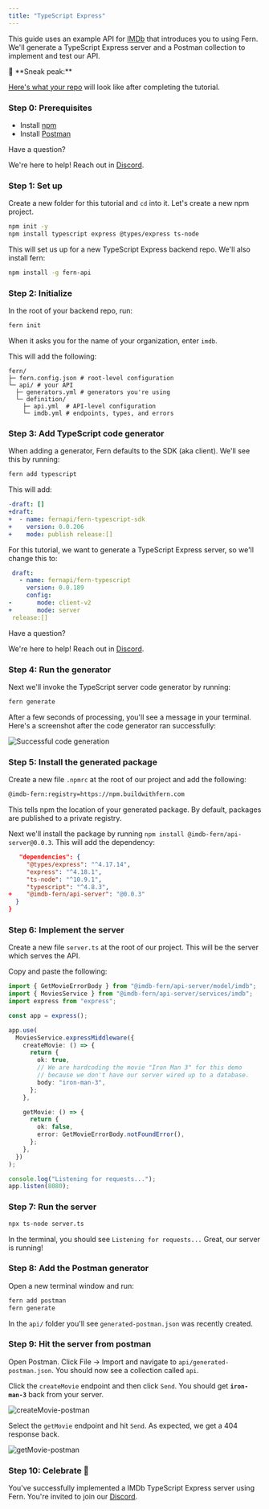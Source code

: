 ```yaml
---
title: "TypeScript Express"
---
```


This guide uses an example API for [IMDb](https://www.imdb.com/title/tt0111161/)
that introduces you to using Fern. We'll generate a TypeScript Express server
and a Postman collection to implement and test our API.

<Note>
👀 **Sneak peak:**

[Here's what your repo](https://github.com/fern-api/fern-tutorials/tree/main/express-server-tutorial)
will look like after completing the tutorial.

</Note>

### Step 0: Prerequisites

- Install
  [npm](https://docs.npmjs.com/downloading-and-installing-node-js-and-npm)
- Install [Postman](https://www.postman.com/downloads/)

Have a question?

We're here to help! Reach out in [Discord](https://discord.gg/JkkXumPzcG).

### Step 1: Set up

Create a new folder for this tutorial and `cd` into it. Let's create a new npm
project.

```bash
npm init -y
npm install typescript express @types/express ts-node
```

This will set us up for a new TypeScript Express backend repo. We'll also
install fern:

```bash
npm install -g fern-api
```

### Step 2: Initialize

In the root of your backend repo, run:

```bash
fern init
```

When it asks you for the name of your organization, enter `imdb`.

This will add the following:

```
fern/
├─ fern.config.json # root-level configuration
└─ api/ # your API
  ├─ generators.yml # generators you're using
  └─ definition/
    ├─ api.yml  # API-level configuration
    └─ imdb.yml # endpoints, types, and errors
```

### Step 3: Add TypeScript code generator

When adding a generator, Fern defaults to the SDK (aka client). We'll see this
by running:

```bash
fern add typescript
```

This will add:

```yml /fern/api/generators.yml
-draft: []
+draft:
+  - name: fernapi/fern-typescript-sdk
+    version: 0.0.206
+    mode: publish release:[]
```

For this tutorial, we want to generate a TypeScript Express server, so we'll
change this to:

```yml /fern/api/generators.yml
 draft:
   - name: fernapi/fern-typescript
     version: 0.0.189
     config:
-       mode: client-v2
+       mode: server
 release:[]

```

Have a question?

We're here to help! Reach out in [Discord](https://discord.gg/JkkXumPzcG).

### Step 4: Run the generator

Next we'll invoke the TypeScript server code generator by running:

```bash
fern generate
```

After a few seconds of processing, you'll see a message in your terminal. Here's
a screenshot after the code generator ran successfully:

![Successful code generation](/images/tutorials/generator-success-80aa2acd4ab4b62840f1e992d0d9d98a.png)

### Step 5: Install the generated package

Create a new file `.npmrc` at the root of our project and add the following:

```bash
@imdb-fern:registry=https://npm.buildwithfern.com
```

This tells npm the location of your generated package. By default, packages are
published to a private registry.

Next we'll install the package by running
`npm install @imdb-fern/api-server@0.0.3`. This will add the dependency:

```json /package.json
   "dependencies": {
     "@types/express": "^4.17.14",
     "express": "^4.18.1",
     "ts-node": "^10.9.1",
     "typescript": "^4.8.3",
+    "@imdb-fern/api-server": "@0.0.3"
  }
}
```

### Step 6: Implement the server

Create a new file `server.ts` at the root of our project. This will be the
server which serves the API.

Copy and paste the following:

```ts /server.ts
import { GetMovieErrorBody } from "@imdb-fern/api-server/model/imdb";
import { MoviesService } from "@imdb-fern/api-server/services/imdb";
import express from "express";

const app = express();

app.use(
  MoviesService.expressMiddleware({
    createMovie: () => {
      return {
        ok: true,
        // We are hardcoding the movie "Iron Man 3" for this demo
        // because we don't have our server wired up to a database.
        body: "iron-man-3",
      };
    },

    getMovie: () => {
      return {
        ok: false,
        error: GetMovieErrorBody.notFoundError(),
      };
    },
  })
);

console.log("Listening for requests...");
app.listen(8080);
```

### Step 7: Run the server

```bash
npx ts-node server.ts
```

In the terminal, you should see `Listening for requests...` Great, our server is
running!

### Step 8: Add the Postman generator

Open a new terminal window and run:

```bash
fern add postman
fern generate
```

In the `api/` folder you'll see `generated-postman.json` was recently created.

### Step 9: Hit the server from postman

Open Postman. Click File -> Import and navigate to `api/generated-postman.json`.
You should now see a collection called `api`.

Click the `createMovie` endpoint and then click `Send`. You should get
**`iron-man-3`** back from your server.

![createMovie-postman](/images/tutorials/createMovie-postman-c7ec4b79ee74a6b487d194d554d99216.png)

Select the `getMovie` endpoint and hit `Send`. As expected, we get a 404
response back.

![getMovie-postman](/images/tutorials/getMovie-postman-256260fcddbb49aedaf71db99c76a037.png)

### Step 10: Celebrate 🎉

You've successfully implemented a IMDb TypeScript Express server using Fern.
You're invited to join our [Discord](https://discord.gg/JkkXumPzcG).

